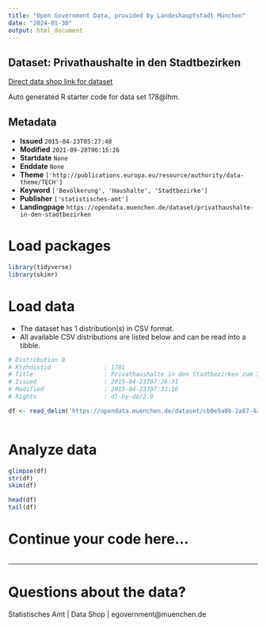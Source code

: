```yaml
---
title: "Open Government Data, provided by Landeshauptstadt München"
date: "2024-01-30"
output: html_document
---
```


## Dataset: Privathaushalte in den Stadtbezirken

[Direct data shop link for dataset](https://opendata.muenchen.de/dataset/privathaushalte-in-den-stadtbezirken)

Auto generated R starter code for data set 178@lhm.

## Metadata

- **Issued** `2015-04-23T05:27:48`
- **Modified** `2021-09-28T06:15:26`
- **Startdate** `None`
- **Enddate** `None`
- **Theme** `['http://publications.europa.eu/resource/authority/data-theme/TECH']`
- **Keyword** `['Bevölkerung', 'Haushalte', 'Stadtbezirke']`
- **Publisher** `['statistisches-amt']`
- **Landingpage** `https://opendata.muenchen.de/dataset/privathaushalte-in-den-stadtbezirken`


# Load packages

```r

library(tidyverse)
library(skimr)

```

# Load data

-   The dataset has 1 distribution(s) in CSV format.
-   All available CSV distributions are listed below and can be read into a tibble.

```r

# Distribution 0
# Ktzhdistid               : 1781
# Title                    : Privathaushalte in den Stadtbezirken zum 31.12.2013
# Issued                   : 2015-04-23T07:28:31
# Modified                 : 2015-04-23T07:33:16
# Rights                   : dl-by-de/2.0

df <- read_delim('https://opendata.muenchen.de/dataset/cb0e5a0b-2a87-4a29-9b70-69e1db4fb529/resource/ce4bc761-84c1-4a3e-80d8-dd51577fb18f/download/privathaushaltestadtbezirke2013.csv')



```

# Analyze data

```r

glimpse(df)
str(df)
skim(df)

head(df)
tail(df)

```

# Continue your code here...

```r

```

------------------------------------------------------------------------

# Questions about the data?

Statistisches Amt | Data Shop | egovernment@muenchen.de
